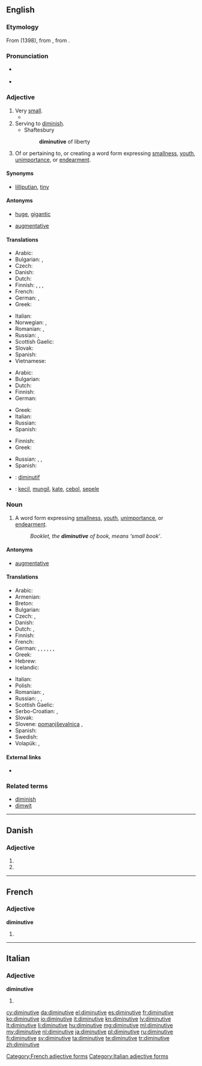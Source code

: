 ==English==

{{was wotd|2009|April|8}}

===Etymology===
From {{etyl|fro|en}} {{term|diminutif|lang=fro}} (1398), from {{etyl|la|en}} {{term|diminutivum|lang=la}}, from {{term|deminuere||diminish|lang=la}}.

===Pronunciation===
* {{a|UK|US}} {{IPA|/dɪˈmɪn.jʊ.tɪv/|/dəˈmɪn.jə.tɪv/}}
* {{audio|en-us-diminutive.ogg|Audio (US)}}

===Adjective===
{{en-adj}}

# Very [[small]].
#* {{quote-news
|year=2011
|date=October 20
|author=Jamie Lillywhite
|title=Tottenham  1 - 0  Rubin Kazan
|work=BBC Sport
|url=http://news.bbc.co.uk/sport2/hi/football/europe/15285221.stm
|page=
|passage=Roman Sharonov rose unchallenged to head a corner wide, while '''diminutive''' winger Gokdeniz Karadeniz ghosted in with a diving header from the edge of the six-yard box that was acrobatically kept out by Gomes.}}
# Serving to [[diminish]].
#* Shaftesbury
#*: '''diminutive''' of liberty
# {{context|grammar}} Of or pertaining to, or creating a word form expressing [[smallness]], [[youth]], [[unimportance]], or [[endearment]].

====Synonyms====
* {{sense|very small}} [[lilliputian]], [[tiny]]

====Antonyms====
* {{sense|very small}} [[huge]], [[gigantic]]
* {{sense|grammar, serving to diminish}} [[augmentative]]

====Translations====
{{trans-top|very small}}
* Arabic: {{t-|ar|ضئيل}}
* Bulgarian: {{t+|bg|мъничък}}, {{t+|bg|миниатюрен}}
* Czech: {{t+|cs|drobný}}
* Danish: {{t+|da|diminutiv}}
* Dutch: {{t+|nl|klein}}
* Finnish: {{t+|fi|vähäinen}}, {{t+|fi|mitätön}}, {{t+|fi|pikkuruinen}}, {{t-|fi|pikkiriikkinen}}
* French: {{t+|fr|minuscule}}
* German: {{t+|de|winzig}}, {{t-|de|diminutiv}}
* Greek: {{t+|el|μικροσκοπικός|m|tr=mikroskopikós|sc=Grek}}
{{trans-mid}}
* Italian: {{t+|it|minuscolo}}
* Norwegian: {{t-|no|diminutiv}}, {{t-|no|diminutiv}}
* Romanian: {{t-|ro|diminutiv|m|n}}, {{t-|ro|diminutivă|f}}
* Russian: {{t+|ru|крохотный|tr=króxotnyj}}, {{t+|ru|миниатюрный|tr=miniatjúrnyj}}
* Scottish Gaelic: {{t-|gd|meanbh}}
* Slovak: {{t-|sk|drobný}}
* Spanish: {{t+|es|diminuto}}
* Vietnamese: {{t+|vi|nhỏ xíu}}
{{trans-bottom}}

{{trans-top|serving to diminish}}
* Arabic: {{t-|ar|تصغيري}}
* Bulgarian: {{t-|bg|умалителен}}
* Dutch: {{t+|nl|verkleinend}}
* Finnish: {{t-|fi|pienentää|alt=pienentävä}}
* German: {{t-|de|verkleinernd}}
{{trans-mid}}
* Greek: {{t+|el|μειωτικός|m|tr=meiotikós|sc=Grek}}
* Italian: {{t+|it|diminutivo}}
* Russian: {{t+|ru|уменьшительный|tr=umenʹšítelʹnyj|sc=Cyrl}}
* Spanish: {{t+|es|diminutivo|m}}
{{trans-bottom}}

{{trans-top|grammar}}
* Finnish: {{t+|fi|deminutiivinen}}
* Greek: {{t+|el|υποκοριστικός|m|tr=ypokoristikós|sc=Grek}}
{{trans-mid}}
* Russian: {{t+|ru|уменьшительный|tr=umenʹšítelʹnyj|sc=Cyrl}}, {{t+|ru|уменьшительно-ласкательный|tr=umenʹšítelʹno-laskátelʹnyj|sc=Cyrl}}, {{t+|ru|диминутивный|tr=diminutívnyj|sc=Cyrl}}
* Spanish: {{t+|es|diminutivo}}
{{trans-bottom}}

{{checktrans-top}}
* {{ttbc|fr}}: [[diminutif]]
* {{ttbc|id}}: [[kecil]], [[mungil]], [[kate]], [[cebol]], [[sepele]]
{{trans-mid}}
{{trans-bottom}}

===Noun===
{{wikipedia}}
{{en-noun}}

# {{context|grammar}} A word form expressing [[smallness]], [[youth]], [[unimportance]], or [[endearment]].
#: ''Booklet, the '''diminutive''' of book, means ‘small book’''.

====Antonyms====
* [[augmentative]]

====Translations====
{{trans-top|grammar: word form expressing smallness}}
* Arabic: {{t-|ar|التصغير|m}}
* Armenian: {{t-|hy|նվազական|tr=nvazakan}}
* Breton: {{t+|br|furm vihanaat|f}}
* Bulgarian: {{t-|bg|умалително име|n}}
* Czech: {{t-|cs|zdrobnělina|f}}, {{t-|cs|deminutivum|n}}
* Danish: {{t+|da|diminutiv|n}}
* Dutch: {{t+|nl|verkleinwoord|n}}, {{t-|nl|diminutief|n}}
* Finnish: {{t+|fi|deminutiivi}}
* French: {{t+|fr|diminutif|m}}
* German: {{t+|de|Diminutiv|m}}, {{t+|de|Diminutivum|m}}, {{t+|de|Verkleinerungsform|f}}, {{t-|de|Verkleinerungswort|n}}, {{t-|de|Diminutivbildung|f}}, {{t+|de|Deminutiv|n}}, {{t-|de|Deminutivum|n}}
* Greek: {{t+|el|υποκοριστικό|n|tr=ipokoristikó}}
* Hebrew: {{t-|he|צורת הקטנה|f|tr=tzurát-haktaná}}
* Icelandic: {{qualifier|diminutive suffix}} {{t-|is|smækkunarending|f}}
{{trans-mid}}
* Italian: {{t+|it|diminutivo|m}}
* Polish: {{t+|pl|zdrobnienie|n}}
* Romanian: {{t-|ro|diminutiv|n}}, {{t-|ro|diminutive|n-p}}
* Russian: {{t+|ru|диминутив|m|tr=diminutív}}, {{t-|ru|уменьшительное слово|n|tr=umenʹšítelʹnoje slóvo}}, {{t-|ru|уменьшительно-ласкательное слово|n|tr=umenʹšítelʹno-laskátelʹnoje slóvo|sc=Cyrl}}
* Scottish Gaelic: {{t-|gd|meanbhan|m}}
* Serbo-Croatian: {{t-|sh|deminutiv|m}}, {{t-|sh|umanjenica|f}}
* Slovak: {{t+|sk|zdrobnenina|f}}
* Slovene: [[pomanjševalnica]] {{f}}, {{t-|sl|manjšalnica|f|alt=manjšálnica}}
* Spanish: {{t+|es|diminutivo|m}}
* Swedish: {{t+|sv|diminutiv}}
* Volapük: {{t+|vo|smalükamavöd}}, {{t-|vo|smalamavöd}} {{qualifier|older term, obsolete}}
{{trans-bottom}}

====External links====
* {{pedialite}}

===Related terms===
* [[diminish]]
* [[dimwit]]

----

==Danish==

===Adjective===
{{head|da|adjective form}}

# {{form of|definite|diminutiv|lang=da}}
# {{form of|plural|diminutiv|lang=da}}

----

==French==

===Adjective===
'''diminutive''' {{f}}

# {{feminine of|diminutif|lang=fr}}

[[Category:French adjective forms]]

----

==Italian==

===Adjective===
'''diminutive''' {{f}}

# {{form of|feminine plural form|diminutivo}}

[[Category:Italian adjective forms]]

[[cy:diminutive]]
[[da:diminutive]]
[[el:diminutive]]
[[es:diminutive]]
[[fr:diminutive]]
[[ko:diminutive]]
[[io:diminutive]]
[[it:diminutive]]
[[kn:diminutive]]
[[lv:diminutive]]
[[lt:diminutive]]
[[li:diminutive]]
[[hu:diminutive]]
[[mg:diminutive]]
[[ml:diminutive]]
[[my:diminutive]]
[[nl:diminutive]]
[[ja:diminutive]]
[[pl:diminutive]]
[[ru:diminutive]]
[[fi:diminutive]]
[[sv:diminutive]]
[[ta:diminutive]]
[[te:diminutive]]
[[tr:diminutive]]
[[zh:diminutive]]